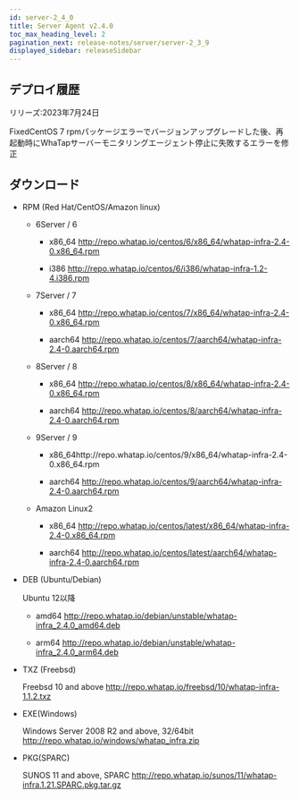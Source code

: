 ```yaml
---
id: server-2_4_0
title: Server Agent v2.4.0
toc_max_heading_level: 2
pagination_next: release-notes/server/server-2_3_9
displayed_sidebar: releaseSidebar
---
```


## デプロイ履歴

リリーズ:2023年7月24日

<p><Status>Fixed</Status>CentOS 7 rpmパッケージエラーでバージョンアップグレードした後、再起動時にWhaTapサーバーモニタリングエージェント停止に失敗するエラーを修正</p>

## ダウンロード

-   RPM (Red Hat/CentOS/Amazon linux)

    -   6Server / 6

        -   x86_64 http://repo.whatap.io/centos/6/x86_64/whatap-infra-2.4-0.x86_64.rpm

        -   i386 http://repo.whatap.io/centos/6/i386/whatap-infra-1.2-4.i386.rpm

    -   7Server / 7

        -   x86_64 http://repo.whatap.io/centos/7/x86_64/whatap-infra-2.4-0.x86_64.rpm

        -   aarch64 http://repo.whatap.io/centos/7/aarch64/whatap-infra-2.4-0.aarch64.rpm

    -   8Server / 8

        -   x86_64 http://repo.whatap.io/centos/8/x86_64/whatap-infra-2.4-0.x86_64.rpm

        -   aarch64 http://repo.whatap.io/centos/8/aarch64/whatap-infra-2.4-0.aarch64.rpm

    -   9Server / 9

        -   x86_64http://repo.whatap.io/centos/9/x86_64/whatap-infra-2.4-0.x86_64.rpm

        -   aarch64 http://repo.whatap.io/centos/9/aarch64/whatap-infra-2.4-0.aarch64.rpm

    -   Amazon Linux2

        -   x86_64 http://repo.whatap.io/centos/latest/x86_64/whatap-infra-2.4-0.x86_64.rpm

        -   aarch64 http://repo.whatap.io/centos/latest/aarch64/whatap-infra-2.4-0.aarch64.rpm

-   DEB (Ubuntu/Debian)

    Ubuntu 12以降

    -   amd64 http://repo.whatap.io/debian/unstable/whatap-infra_2.4.0_amd64.deb

    -   arm64 http://repo.whatap.io/debian/unstable/whatap-infra_2.4.0_arm64.deb

-   TXZ (Freebsd)

    Freebsd 10 and above http://repo.whatap.io/freebsd/10/whatap-infra-1.1.2.txz

-   EXE(Windows)

    Windows Server 2008 R2 and above, 32/64bit http://repo.whatap.io/windows/whatap_infra.zip

-   PKG(SPARC)

    SUNOS 11 and above, SPARC http://repo.whatap.io/sunos/11/whatap-infra.1.21.SPARC.pkg.tar.gz
